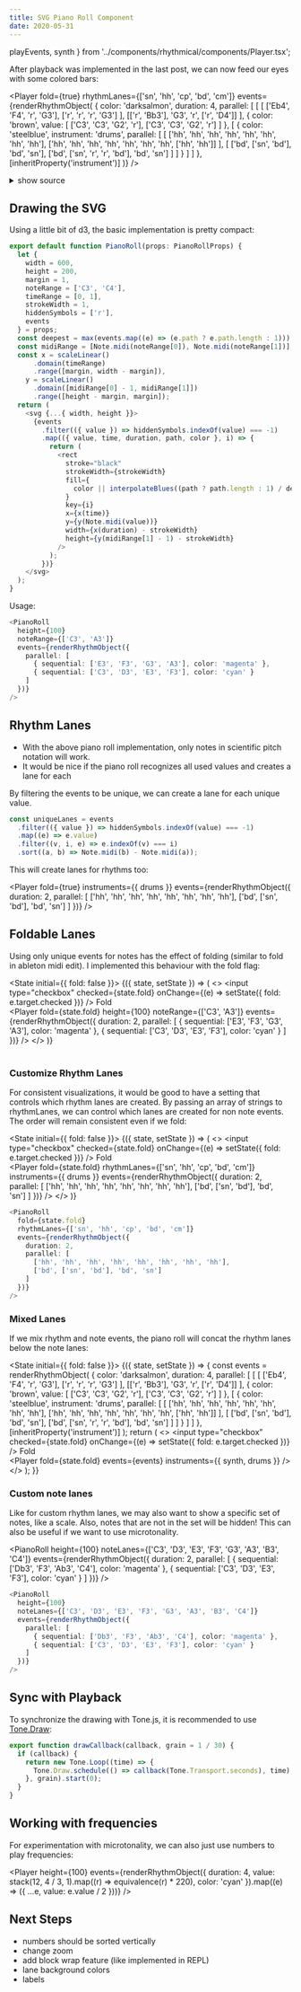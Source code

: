 ```yaml
---
title: SVG Piano Roll Component
date: 2020-05-31
---
```


  playEvents,
  synth
} from '../components/rhythmical/components/Player.tsx';

After playback was implemented in the last post, we can now feed our eyes with some colored bars:

<Player
  fold={true}
  rhythmLanes={['sn', 'hh', 'cp', 'bd', 'cm']}
  events={renderRhythmObject(
    {
      color: 'darksalmon',
      duration: 4,
      parallel: [
        [
          [
            ['Eb4', 'F4', 'r', 'G3'],
            ['r', 'r', 'r', 'G3']
          ],
          [['r', 'Bb3'], 'G3', 'r', ['r', 'D4']]
        ],
        {
          color: 'brown',
          value: [
            ['C3', 'C3', 'G2', 'r'],
            ['C3', 'C3', 'G2', 'r']
          ]
        },
        [
          {
            color: 'steelblue',
            instrument: 'drums',
            parallel: [
              [
                ['hh', 'hh', 'hh', 'hh', 'hh', 'hh', 'hh', 'hh'],
                ['hh', 'hh', 'hh', 'hh', 'hh', 'hh', 'hh', ['hh', 'hh']]
              ],
              [
                ['bd', ['sn', 'bd'], 'bd', 'sn'],
                ['bd', ['sn', 'r', 'r', 'bd'], 'bd', 'sn']
              ]
            ]
          }
        ]
      ]
    },
    [inheritProperty('instrument')]
  )}
/>

<details>
  <summary>show source</summary>

```ts
renderRhythmObject(
  {
    color: 'darksalmon',
    duration: 4,
    parallel: [
      [
        [
          ['Eb4', 'F4', 'r', 'G3'],
          ['r', 'r', 'r', 'G3']
        ],
        [['r', 'Bb3'], 'G3', 'r', ['r', 'D4']]
      ],
      {
        color: 'brown',
        value: [
          ['C3', 'C3', 'G2', 'r'],
          ['C3', 'C3', 'G2', 'r']
        ]
      },
      [
        {
          color: 'steelblue',
          instrument: 'drums',
          parallel: [
            [
              ['hh', 'hh', 'hh', 'hh', 'hh', 'hh', 'hh', 'hh'],
              ['hh', 'hh', 'hh', 'hh', 'hh', 'hh', 'hh', ['hh', 'hh']]
            ],
            [
              ['bd', ['sn', 'bd'], 'bd', 'sn'],
              ['bd', ['sn', 'r', 'r', 'bd'], 'bd', 'sn']
            ]
          ]
        }
      ]
    ]
  },
  [inheritProperty('instrument')]
);
```

</details>

## Drawing the SVG

Using a little bit of d3, the basic implementation is pretty compact:

```js
export default function PianoRoll(props: PianoRollProps) {
  let {
    width = 600,
    height = 200,
    margin = 1,
    noteRange = ['C3', 'C4'],
    timeRange = [0, 1],
    strokeWidth = 1,
    hiddenSymbols = ['r'],
    events
  } = props;
  const deepest = max(events.map((e) => (e.path ? e.path.length : 1)));
  const midiRange = [Note.midi(noteRange[0]), Note.midi(noteRange[1])];
  const x = scaleLinear()
      .domain(timeRange)
      .range([margin, width - margin]),
    y = scaleLinear()
      .domain([midiRange[0] - 1, midiRange[1]])
      .range([height - margin, margin]);
  return (
    <svg {...{ width, height }}>
      {events
        .filter(({ value }) => hiddenSymbols.indexOf(value) === -1)
        .map(({ value, time, duration, path, color }, i) => {
          return (
            <rect
              stroke="black"
              strokeWidth={strokeWidth}
              fill={
                color || interpolateBlues((path ? path.length : 1) / deepest)
              }
              key={i}
              x={x(time)}
              y={y(Note.midi(value))}
              width={x(duration) - strokeWidth}
              height={y(midiRange[1] - 1) - strokeWidth}
            />
          );
        })}
    </svg>
  );
}
```

Usage:

```ts
<PianoRoll
  height={100}
  noteRange={['C3', 'A3']}
  events={renderRhythmObject({
    parallel: [
      { sequential: ['E3', 'F3', 'G3', 'A3'], color: 'magenta' },
      { sequential: ['C3', 'D3', 'E3', 'F3'], color: 'cyan' }
    ]
  })}
/>
```

## Rhythm Lanes

- With the above piano roll implementation, only notes in scientific pitch notation will work.
- It would be nice if the piano roll recognizes all used values and creates a lane for each

By filtering the events to be unique, we can create a lane for each unique value.

```ts
const uniqueLanes = events
  .filter(({ value }) => hiddenSymbols.indexOf(value) === -1)
  .map((e) => e.value)
  .filter((v, i, e) => e.indexOf(v) === i)
  .sort((a, b) => Note.midi(b) - Note.midi(a));
```

This will create lanes for rhythms too:

<Player
  fold={true}
  instruments={{ drums }}
  events={renderRhythmObject({
    duration: 2,
    parallel: [
      ['hh', 'hh', 'hh', 'hh', 'hh', 'hh', 'hh', 'hh'],
      ['bd', ['sn', 'bd'], 'bd', 'sn']
    ]
  })}
/>

## Foldable Lanes

Using only unique events for notes has the effect of folding (similar to fold in ableton midi edit). I implemented this behaviour with the fold flag:

<State initial={{ fold: false }}>
  {({ state, setState }) => (
    <>
      <label>
        <input
          type="checkbox"
          checked={state.fold}
          onChange={(e) => setState({ fold: e.target.checked })}
        />
        Fold
      </label>
      <br />
      <Player
        fold={state.fold}
        height={100}
        noteRange={['C3', 'A3']}
        events={renderRhythmObject({
          duration: 2,
          parallel: [
            { sequential: ['E3', 'F3', 'G3', 'A3'], color: 'magenta' },
            { sequential: ['C3', 'D3', 'E3', 'F3'], color: 'cyan' }
          ]
        })}
      />
    </>
  )}
</State>
<br />
<br />

### Customize Rhythm Lanes

For consistent visualizations, it would be good to have a setting that controls which rhythm lanes are created.
By passing an array of strings to rhythmLanes, we can control which lanes are created for non note events.
The order will remain consistent even if we fold:

<State initial={{ fold: false }}>
  {({ state, setState }) => (
    <>
      <label>
        <input
          type="checkbox"
          checked={state.fold}
          onChange={(e) => setState({ fold: e.target.checked })}
        />
        Fold
      </label>
      <br />
      <Player
        fold={state.fold}
        rhythmLanes={['sn', 'hh', 'cp', 'bd', 'cm']}
        instruments={{ drums }}
        events={renderRhythmObject({
          duration: 2,
          parallel: [
            ['hh', 'hh', 'hh', 'hh', 'hh', 'hh', 'hh', 'hh'],
            ['bd', ['sn', 'bd'], 'bd', 'sn']
          ]
        })}
      />
    </>
  )}
</State>

```ts
<PianoRoll
  fold={state.fold}
  rhythmLanes={['sn', 'hh', 'cp', 'bd', 'cm']}
  events={renderRhythmObject({
    duration: 2,
    parallel: [
      ['hh', 'hh', 'hh', 'hh', 'hh', 'hh', 'hh', 'hh'],
      ['bd', ['sn', 'bd'], 'bd', 'sn']
    ]
  })}
/>
```

### Mixed Lanes

If we mix rhythm and note events, the piano roll will concat the rhythm lanes below the note lanes:

<State initial={{ fold: false }}>
  {({ state, setState }) => {
    const events = renderRhythmObject(
      {
        color: 'darksalmon',
        duration: 4,
        parallel: [
          [
            [
              ['Eb4', 'F4', 'r', 'G3'],
              ['r', 'r', 'r', 'G3']
            ],
            [['r', 'Bb3'], 'G3', 'r', ['r', 'D4']]
          ],
          {
            color: 'brown',
            value: [
              ['C3', 'C3', 'G2', 'r'],
              ['C3', 'C3', 'G2', 'r']
            ]
          },
          [
            {
              color: 'steelblue',
              instrument: 'drums',
              parallel: [
                [
                  ['hh', 'hh', 'hh', 'hh', 'hh', 'hh', 'hh', 'hh'],
                  ['hh', 'hh', 'hh', 'hh', 'hh', 'hh', 'hh', ['hh', 'hh']]
                ],
                [
                  ['bd', ['sn', 'bd'], 'bd', 'sn'],
                  ['bd', ['sn', 'r', 'r', 'bd'], 'bd', 'sn']
                ]
              ]
            }
          ]
        ]
      },
      [inheritProperty('instrument')]
    );
    return (
      <>
        <label>
          <input
            type="checkbox"
            checked={state.fold}
            onChange={(e) => setState({ fold: e.target.checked })}
          />
          Fold
        </label>
        <br />
        <Player
          fold={state.fold}
          events={events}
          instruments={{ synth, drums }}
        />
      </>
    );
  }}
</State>

### Custom note lanes

Like for custom rhythm lanes, we may also want to show a specific set of notes, like a scale.
Also, notes that are not in the set will be hidden! This can also be useful if we want to use microtonality.

<PianoRoll
  height={100}
  noteLanes={['C3', 'D3', 'E3', 'F3', 'G3', 'A3', 'B3', 'C4']}
  events={renderRhythmObject({
    duration: 2,
    parallel: [
      { sequential: ['Db3', 'F3', 'Ab3', 'C4'], color: 'magenta' },
      { sequential: ['C3', 'D3', 'E3', 'F3'], color: 'cyan' }
    ]
  })}
/>

```ts
<PianoRoll
  height={100}
  noteLanes={['C3', 'D3', 'E3', 'F3', 'G3', 'A3', 'B3', 'C4']}
  events={renderRhythmObject({
    parallel: [
      { sequential: ['Db3', 'F3', 'Ab3', 'C4'], color: 'magenta' },
      { sequential: ['C3', 'D3', 'E3', 'F3'], color: 'cyan' }
    ]
  })}
/>
```

## Sync with Playback

To synchronize the drawing with Tone.js, it is recommended to use [Tone.Draw](https://tonejs.github.io/docs/r13/Draw):

```ts
export function drawCallback(callback, grain = 1 / 30) {
  if (callback) {
    return new Tone.Loop((time) => {
      Tone.Draw.schedule(() => callback(Tone.Transport.seconds), time);
    }, grain).start(0);
  }
}
```

## Working with frequencies

For experimentation with microtonality, we can also just use numbers to play frequencies:

<Player
  height={100}
  events={renderRhythmObject({
    duration: 4,
    value: stack(12, 4 / 3, 1).map((r) => equivalence(r) * 220),
    color: 'cyan'
  }).map((e) => ({ ...e, value: e.value / 2 }))}
/>

## Next Steps

- numbers should be sorted vertically
- change zoom
- add block wrap feature (like implemented in REPL)
- lane background colors
- labels
